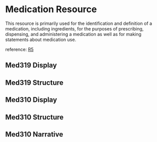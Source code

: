

<Meta of={Stories}/>

# Medication Resource

This resource is primarily used for the identification and definition of a medication, including ingredients, for the purposes of prescribing, dispensing, and administering a medication as well as for making statements about medication use.

reference: [R5](http://hl7.org/fhir/R5/medication.html)

## Med319 Display

<Canvas of={Stories.Med0319Display} />

## Med319 Structure

<Canvas of={Stories.Med0319Structure} />


## Med310 Display

<Canvas of={Stories.Med0310Display}/>

## Med310 Structure

<Canvas of={Stories.Med0310Structure}/>


## Med310 Narrative

<Canvas of={Stories.Med0310Narrative}/>
